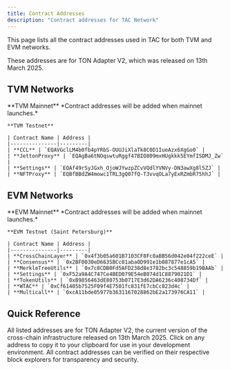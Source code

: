 ```yaml
---
title: Contract Addresses
description: "Contract addresses for TAC Network"
---
```


This page lists all the contract addresses used in TAC for both TVM and EVM networks.

<Info>
  These addresses are for TON Adapter V2, which was released on 13th March 2025.
</Info>

## TVM Networks

<Tabs>
  <Tab title="Mainnet">
    **TVM Mainnet** *Contract addresses will be added when mainnet launches.*
  </Tab>

  <Tab title="Testnet">

    **TVM Testnet**

    | Contract Name | Address |
    |---------------|---------|
    | **CCL** | `EQAVGclLM4b0fb4pYRbS-OUUJiXlaTk8C0D1IueAzx6XgGo0` |
    | **JettonProxy** | `EQAgBa6tNOqswtuRggf47BIO809mxHUgkkk5EYmfISDMJ_Zw` |
    | **Settings** | `EQAf49rSyJGxh_OjoWJYwzpZCvVQdlYVNVy-DN3awXg8l5ZJ` |
    | **NFTProxy** | `EQBfBBdZW4mowc1TRL3gQ07fQ-T3vvqOLa7yExRZmbR75hhJ` |

  </Tab>
</Tabs>

## EVM Networks

<Tabs>
  <Tab title="Mainnet">
    **EVM Mainnet** *Contract addresses will be added when mainnet launches.*
  </Tab>

  <Tab title="Saint Petersburg Testnet">

    **EVM Testnet (Saint Petersburg)**

    | Contract Name | Address |
    |---------------|---------|
    | **CrossChainLayer** | `0x4f3b05a601B7103CF8Fc0aBB56d042e04f222ceE` |
    | **Consensus** | `0x2BF0030eD6635BCc01aba0D991e1b087877e1cA5` |
    | **MerkleTreeUtils** | `0x7c8CDB0Fd5AFD238d8e3782bc3c548859b19BAAb` |
    | **Settings** | `0xF52a9A4C747Ce4BED079E54eB074d1C8879021D1` |
    | **TokenUtils** | `0xB9856463dE80753b0717E3d62DA6236c408734Df` |
    | **WTAC** | `0xCf61405b7525F09f4E7501fc831fE7cbCc823d4c` |
    | **Multicall** | `0xcA11bde05977b3631167028862bE2a173976CA11` |

  </Tab>
</Tabs>

## Quick Reference

<AccordionGroup>
  <Accordion title="TON Adapter V2" icon="info">
    All listed addresses are for TON Adapter V2, the current version of the cross-chain infrastructure released on 13th March 2025.
  </Accordion>

<Accordion title="Copy Addresses" icon="copy">
  Click on any address to copy it to your clipboard for use in your development
  environment.
</Accordion>

  <Accordion title="Verification" icon="shield-check">
    All contract addresses can be verified on their respective block explorers for transparency and security.
  </Accordion>
</AccordionGroup>

